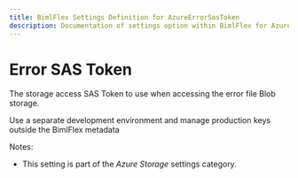 ```yaml
---
title: BimlFlex Settings Definition for AzureErrorSasToken
description: Documentation of settings option within BimlFlex for AzureErrorSasToken
---
```

<head>
  <meta name="varigenceProduct" content="BimlFlex"></meta>
  <meta name="varigenceArticleType" content="Reference"></meta>
</head>

# Error SAS Token

The storage access SAS Token to use when accessing the error file Blob storage.

Use a separate development environment and manage production keys outside the BimlFlex metadata

Notes:

* This setting is part of the *Azure Storage* settings category.

